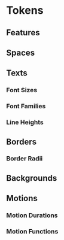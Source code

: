 
<Meta title="Designs/Tokens" />

# Tokens

## Features

<FeaturesTable />

## Spaces

<SpacesTable />

## Texts

### Font Sizes

<FontSizesTable />

### Font Families

<FontFamiliesTable />

### Line Heights

<LineHeightsTable />

## Borders

### Border Radii

## Backgrounds

## Motions

### Motion Durations

### Motion Functions

